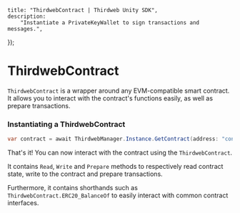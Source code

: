 
	title: "ThirdwebContract | Thirdweb Unity SDK",
	description:
		"Instantiate a PrivateKeyWallet to sign transactions and messages.",
});

# ThirdwebContract

`ThirdwebContract` is a wrapper around any EVM-compatible smart contract. It allows you to interact with the contract's functions easily, as well as prepare transactions.

### Instantiating a ThirdwebContract

```csharp
var contract = await ThirdwebManager.Instance.GetContract(address: "contract-address", chainId: 1, abi: "optional-abi");
```

That's it! You can now interact with the contract using the `ThirdwebContract`.

It contains `Read`, `Write` and `Prepare` methods to respectively read contract state, write to the contract and prepare transactions.

Furthermore, it contains shorthands such as `ThirdwebContract.ERC20_BalanceOf` to easily interact with common contract interfaces.

<ArticleIconCard
	href="/dotnet/contracts/read"
	icon={GraduationCap}
	title="Interact with Smart Contracts"
/>